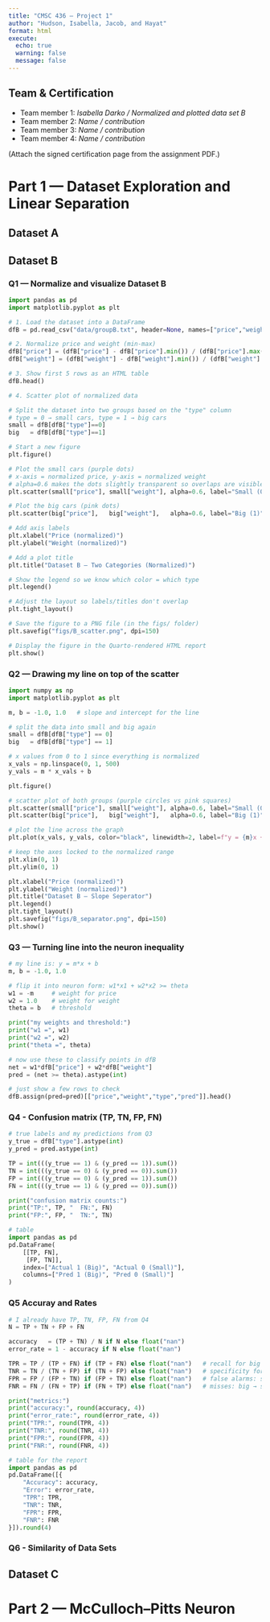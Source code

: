 ```yaml
---
title: "CMSC 436 — Project 1"
author: "Hudson, Isabella, Jacob, and Hayat"
format: html
execute:
  echo: true
  warning: false
  message: false
---
```


## Team & Certification

- Team member 1: _Isabella Darko / Normalized and plotted data set B_
- Team member 2: _Name / contribution_
- Team member 3: _Name / contribution_
- Team member 4: _Name / contribution_

(Attach the signed certification page from the assignment PDF.)

# Part 1 — Dataset Exploration and Linear Separation

## Dataset A

## Dataset B

### Q1 — Normalize and visualize Dataset B

```python
import pandas as pd
import matplotlib.pyplot as plt

# 1. Load the dataset into a DataFrame
dfB = pd.read_csv("data/groupB.txt", header=None, names=["price","weight","type"])

# 2. Normalize price and weight (min-max)
dfB["price"] = (dfB["price"] - dfB["price"].min()) / (dfB["price"].max() - dfB["price"].min())
dfB["weight"] = (dfB["weight"] - dfB["weight"].min()) / (dfB["weight"].max() - dfB["weight"].min())

# 3. Show first 5 rows as an HTML table
dfB.head()
```

```python
# 4. Scatter plot of normalized data

# Split the dataset into two groups based on the "type" column
# type = 0 → small cars, type = 1 → big cars
small = dfB[dfB["type"]==0]
big   = dfB[dfB["type"]==1]

# Start a new figure
plt.figure()

# Plot the small cars (purple dots)
# x-axis = normalized price, y-axis = normalized weight
# alpha=0.6 makes the dots slightly transparent so overlaps are visible
plt.scatter(small["price"], small["weight"], alpha=0.6, label="Small (0)", color="purple")

# Plot the big cars (pink dots)
plt.scatter(big["price"],   big["weight"],   alpha=0.6, label="Big (1)", color="pink")

# Add axis labels
plt.xlabel("Price (normalized)")
plt.ylabel("Weight (normalized)")

# Add a plot title
plt.title("Dataset B — Two Categories (Normalized)")

# Show the legend so we know which color = which type
plt.legend()

# Adjust the layout so labels/titles don't overlap
plt.tight_layout()

# Save the figure to a PNG file (in the figs/ folder)
plt.savefig("figs/B_scatter.png", dpi=150)

# Display the figure in the Quarto-rendered HTML report
plt.show()
```

### Q2 — Drawing my line on top of the scatter

```python

import numpy as np
import matplotlib.pyplot as plt

m, b = -1.0, 1.0   # slope and intercept for the line

# split the data into small and big again
small = dfB[dfB["type"] == 0]
big   = dfB[dfB["type"] == 1]

# x values from 0 to 1 since everything is normalized
x_vals = np.linspace(0, 1, 500)
y_vals = m * x_vals + b

plt.figure()

# scatter plot of both groups (purple circles vs pink squares)
plt.scatter(small["price"], small["weight"], alpha=0.6, label="Small (0)", color="purple", marker="o")
plt.scatter(big["price"],   big["weight"],   alpha=0.6, label="Big (1)",   color="pink",   marker="s")

# plot the line across the graph
plt.plot(x_vals, y_vals, color="black", linewidth=2, label=f"y = {m}x + {b}")

# keep the axes locked to the normalized range
plt.xlim(0, 1)
plt.ylim(0, 1)

plt.xlabel("Price (normalized)")
plt.ylabel("Weight (normalized)")
plt.title("Dataset B — Slope Seperator")
plt.legend()
plt.tight_layout()
plt.savefig("figs/B_separator.png", dpi=150)
plt.show()
```

### Q3 — Turning line into the neuron inequality

```python
# my line is: y = m*x + b
m, b = -1.0, 1.0

# flip it into neuron form: w1*x1 + w2*x2 >= theta
w1 = -m     # weight for price
w2 = 1.0    # weight for weight
theta = b   # threshold

print("my weights and threshold:")
print("w1 =", w1)
print("w2 =", w2)
print("theta =", theta)

# now use these to classify points in dfB
net = w1*dfB["price"] + w2*dfB["weight"]
pred = (net >= theta).astype(int)

# just show a few rows to check
dfB.assign(pred=pred)[["price","weight","type","pred"]].head()

```

### Q4 - Confusion matrix (TP, TN, FP, FN)

```python
# true labels and my predictions from Q3
y_true = dfB["type"].astype(int)
y_pred = pred.astype(int)

TP = int(((y_true == 1) & (y_pred == 1)).sum())
TN = int(((y_true == 0) & (y_pred == 0)).sum())
FP = int(((y_true == 0) & (y_pred == 1)).sum())
FN = int(((y_true == 1) & (y_pred == 0)).sum())

print("confusion matrix counts:")
print("TP:", TP, "  FN:", FN)
print("FP:", FP, "  TN:", TN)

# table
import pandas as pd
pd.DataFrame(
    [[TP, FN],
     [FP, TN]],
    index=["Actual 1 (Big)", "Actual 0 (Small)"],
    columns=["Pred 1 (Big)", "Pred 0 (Small)"]
)
```

### Q5 Accuray and Rates

```python
# I already have TP, TN, FP, FN from Q4
N = TP + TN + FP + FN

accuracy   = (TP + TN) / N if N else float("nan")
error_rate = 1 - accuracy if N else float("nan")

TPR = TP / (TP + FN) if (TP + FN) else float("nan")   # recall for big (class 1)
TNR = TN / (TN + FP) if (TN + FP) else float("nan")   # specificity for small (class 0)
FPR = FP / (FP + TN) if (FP + TN) else float("nan")   # false alarms: small → big
FNR = FN / (FN + TP) if (FN + TP) else float("nan")   # misses: big → small

print("metrics:")
print("accuracy:", round(accuracy, 4))
print("error_rate:", round(error_rate, 4))
print("TPR:", round(TPR, 4))
print("TNR:", round(TNR, 4))
print("FPR:", round(FPR, 4))
print("FNR:", round(FNR, 4))

# table for the report
import pandas as pd
pd.DataFrame([{
    "Accuracy": accuracy,
    "Error": error_rate,
    "TPR": TPR,
    "TNR": TNR,
    "FPR": FPR,
    "FNR": FNR
}]).round(4)
```

### Q6 - Similarity of Data Sets

## Dataset C

# Part 2 — McCulloch–Pitts Neuron
